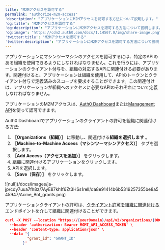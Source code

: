 ---
title: "M2Mアクセスを認可する"
permalink: "authorize-m2m-access"
'description': "アプリケーションにM2Mアクセスを認可する方法について説明します。"
'og:title': "M2Mアクセスを認可する"
'og:description': "アプリケーションにM2Mアクセスを認可する方法について説明します。"
'og:image': "https://cdn2.auth0.com/docs/1.14567.0/img/share-image.png"
'twitter:title': "M2Mアクセスを認可する"
'twitter:description': "アプリケーションにM2Mアクセスを認可する方法について説明します。"
---

アプリケーションにマシンツーマシンのアクセスを認可するには、特定のAPIのある組織を使用できるようにしなければなりません。これを行うには、アプリケーションのクライアント付与を、組織の対応するAPIに関連付ける必要があります。関連付けると、アプリケーションは組織を使用して、APIのトークンとクライアント付与で定義済みのスコープを要求することができます。この関連付けは、アプリケーションが組織へのアクセスに必要なAPIのそれぞれについて定義しなければなりません。

アプリケーションのM2Mアクセスは、[Auth0 Dashboard](https://manage.auth0.com/)または[Management API](https://auth0.com/docs/api/management/v2)を使って認可できます。

<Tabs><Tab title="Auth0ダッシュボード">

Auth0 Dashboardでアプリケーションのクライアントの許可を組織に関連付ける方法:

1. **［Organizations（組織）］** に移動し、関連付ける**組織を選択します** 。
2. **［Machine-to-Machine Access（マシンツーマシンアクセス）］** タブを選択します。
3. **［Add Access（アクセスを追加）］** をクリックします。
4. 組織に関連付けるアプリケーションをクリックします。
5. APIを選択します。
6. **［Save（保存）］** をクリックします。

<Frame>![null](/docs/images/ja-jp/cdy7uua7fh8z/7AyE87kh1f6Zt3HSs1relI/da8e91414b6b5319257355be8a545947/Acme_Bot_grants.png)</Frame>

</Tab><Tab title="Mangement API">

アプリケーションクライアントの許可は、[クライアント許可を組織に関連付ける](/docs/ja-jp/api/management/v2/organizations/create-organization-client-grants)エンドポイントを介して組織に関連付けることができます。

```json lines
curl -X POST --location "https://{yourDomain}/api/v2/organizations/{ORG_id}/client-grants" \
  --header 'authorization: Bearer MGMT_API_ACCESS_TOKEN' \
  --header 'content-type: application/json' \
  --data '{
          "grant_id": "GRANT_ID"
        }'
```

</Tab></Tabs>

